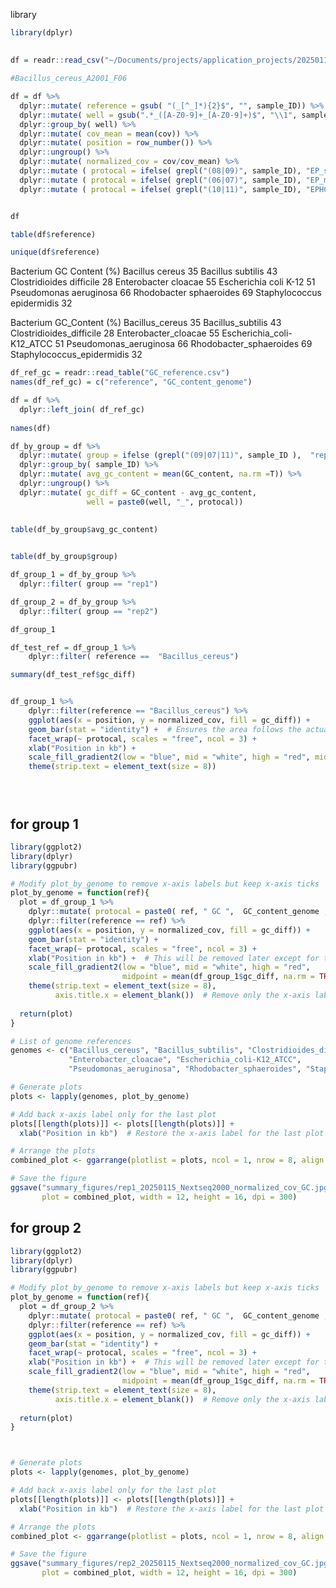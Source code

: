 

library
```r
library(dplyr)
```



##
```r

df = readr::read_csv("~/Documents/projects/application_projects/20250115_NextSeq2000_2575_coverage_assembly/cov_GC/reports/20250115_NextSeq2000_cov_w_GC.csv")

#Bacillus_cereus_A2001_F06

df = df %>% 
  dplyr::mutate( reference = gsub( "(_[^_]*){2}$", "", sample_ID)) %>% 
  dplyr::mutate( well = gsub(".*_([A-Z0-9]+_[A-Z0-9]+)$", "\\1", sample_ID)) %>% 
  dplyr::group_by( well) %>% 
  dplyr::mutate( cov_mean = mean(cov)) %>% 
  dplyr::mutate( position = row_number()) %>% 
  dplyr::ungroup() %>% 
  dplyr::mutate( normalized_cov = cov/cov_mean) %>% 
  dplyr::mutate ( protocal = ifelse( grepl("(08|09)", sample_ID), "EP_std", "other")) %>% 
  dplyr::mutate ( protocal = ifelse( grepl("(06|07)", sample_ID), "EP_modified", protocal)) %>% 
  dplyr::mutate ( protocal = ifelse( grepl("(10|11)", sample_ID), "EPHC", protocal)) 


df

table(df$reference)

unique(df$reference)
```


Bacterium	GC Content (%)
Bacillus cereus	35
Bacillus subtilis	43
Clostridioides difficile	28
Enterobacter cloacae	55
Escherichia coli K-12	51
Pseudomonas aeruginosa	66
Rhodobacter sphaeroides	69
Staphylococcus epidermidis	32


Bacterium	GC_Content (%)
Bacillus_cereus	35
Bacillus_subtilis	43
Clostridioides_difficile	28
Enterobacter_cloacae	55
Escherichia_coli-K12_ATCC	51
Pseudomonas_aeruginosa	66
Rhodobacter_sphaeroides	69
Staphylococcus_epidermidis	32



```r

df_ref_gc = readr::read_table("GC_reference.csv")
names(df_ref_gc) = c("reference", "GC_content_genome")

df = df %>% 
  dplyr::left_join( df_ref_gc)
  
names(df)
```



```r

df_by_group = df %>% 
  dplyr::mutate( group = ifelse (grepl("(09|07|11)", sample_ID ),  "rep2", "rep1") ) %>% 
  dplyr::group_by( sample_ID) %>% 
  dplyr::mutate( avg_gc_content = mean(GC_content, na.rm =T)) %>% 
  dplyr::ungroup() %>% 
  dplyr::mutate( gc_diff = GC_content - avg_gc_content,
                 well = paste0(well, "_", protocal))
  

table(df_by_group$avg_gc_content)
  

table(df_by_group$group)

df_group_1 = df_by_group %>% 
  dplyr::filter( group == "rep1")

df_group_2 = df_by_group %>% 
  dplyr::filter( group == "rep2")

df_group_1
```



```r

df_test_ref = df_group_1 %>%
    dplyr::filter( reference ==  "Bacillus_cereus") 

summary(df_test_ref$gc_diff)


df_group_1 %>%
    dplyr::filter(reference == "Bacillus_cereus") %>%
    ggplot(aes(x = position, y = normalized_cov, fill = gc_diff)) +
    geom_bar(stat = "identity") +  # Ensures the area follows the actual values
    facet_wrap(~ protocal, scales = "free", ncol = 3) +
    xlab("Position in kb") +
    scale_fill_gradient2(low = "blue", mid = "white", high = "red", midpoint = mean(df_group_1$gc_diff, na.rm = TRUE)) +
    theme(strip.text = element_text(size = 8))





```

## for group 1

```r

library(ggplot2)
library(dplyr)
library(ggpubr)

# Modify plot_by_genome to remove x-axis labels but keep x-axis ticks
plot_by_genome = function(ref){
  plot = df_group_1 %>%
    dplyr::mutate( protocal = paste0( ref, " GC ",  GC_content_genome , ": ", protocal )) %>% 
    dplyr::filter(reference == ref) %>%
    ggplot(aes(x = position, y = normalized_cov, fill = gc_diff)) +
    geom_bar(stat = "identity") +
    facet_wrap(~ protocal, scales = "free", ncol = 3) +
    xlab("Position in kb") +  # This will be removed later except for the last plot
    scale_fill_gradient2(low = "blue", mid = "white", high = "red", 
                         midpoint = mean(df_group_1$gc_diff, na.rm = TRUE)) +
    theme(strip.text = element_text(size = 8), 
          axis.title.x = element_blank())  # Remove only the x-axis label
  
  return(plot)
}

# List of genome references
genomes <- c("Bacillus_cereus", "Bacillus_subtilis", "Clostridioides_difficile", 
             "Enterobacter_cloacae", "Escherichia_coli-K12_ATCC", 
             "Pseudomonas_aeruginosa", "Rhodobacter_sphaeroides", "Staphylococcus_epidermidis")

# Generate plots
plots <- lapply(genomes, plot_by_genome)

# Add back x-axis label only for the last plot
plots[[length(plots)]] <- plots[[length(plots)]] +
  xlab("Position in kb")  # Restore the x-axis label for the last plot only

# Arrange the plots
combined_plot <- ggarrange(plotlist = plots, ncol = 1, nrow = 8, align = "v")

# Save the figure
ggsave("summary_figures/rep1_20250115_Nextseq2000_normalized_cov_GC.jpg", 
       plot = combined_plot, width = 12, height = 16, dpi = 300)

```







## for group 2

```r

library(ggplot2)
library(dplyr)
library(ggpubr)

# Modify plot_by_genome to remove x-axis labels but keep x-axis ticks
plot_by_genome = function(ref){
  plot = df_group_2 %>%
    dplyr::mutate( protocal = paste0( ref, " GC ",  GC_content_genome , ": ", protocal )) %>% 
    dplyr::filter(reference == ref) %>%
    ggplot(aes(x = position, y = normalized_cov, fill = gc_diff)) +
    geom_bar(stat = "identity") +
    facet_wrap(~ protocal, scales = "free", ncol = 3) +
    xlab("Position in kb") +  # This will be removed later except for the last plot
    scale_fill_gradient2(low = "blue", mid = "white", high = "red", 
                         midpoint = mean(df_group_1$gc_diff, na.rm = TRUE)) +
    theme(strip.text = element_text(size = 8), 
          axis.title.x = element_blank())  # Remove only the x-axis label
  
  return(plot)
}



# Generate plots
plots <- lapply(genomes, plot_by_genome)

# Add back x-axis label only for the last plot
plots[[length(plots)]] <- plots[[length(plots)]] +
  xlab("Position in kb")  # Restore the x-axis label for the last plot only

# Arrange the plots
combined_plot <- ggarrange(plotlist = plots, ncol = 1, nrow = 8, align = "v")

# Save the figure
ggsave("summary_figures/rep2_20250115_Nextseq2000_normalized_cov_GC.jpg", 
       plot = combined_plot, width = 12, height = 16, dpi = 300)

```

